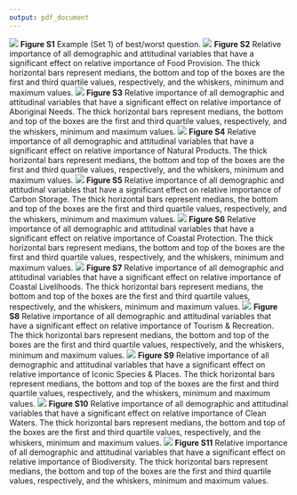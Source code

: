 ```yaml
---
output: pdf_document
---
```

![](figures/fS1.png)
**Figure S1**  Example (Set 1) of best/worst question.
\newpage
![](figures/fA1_FoodProvision.png)
**Figure S2**  Relative importance of all demographic and attitudinal variables that have a significant effect on relative importance of Food Provision.  The thick horizontal bars represent medians, the bottom and top of the boxes are the first and third quartile values, respectively, and the whiskers, minimum and maximum values.
\newpage
![](figures/fA2_AboriginalNeeds.png)
**Figure S3**  Relative importance  of all demographic and attitudinal variables that have a significant effect on relative importance of Aboriginal Needs.  The thick horizontal bars represent medians, the bottom and top of the boxes are the first and third quartile values, respectively, and the whiskers, minimum and maximum values.
\newpage
![](figures/fA3_NaturalProducts.png)
**Figure S4**  Relative importance of all demographic and attitudinal variables that have a significant effect on relative importance of Natural Products.  The thick horizontal bars represent medians, the bottom and top of the boxes are the first and third quartile values, respectively, and the whiskers, minimum and maximum values.
\newpage
![](figures/fA4_CarbonStorage.png)
**Figure S5** Relative importance of all demographic and attitudinal variables that have a significant effect on relative importance of Carbon Storage.  The thick horizontal bars represent medians, the bottom and top of the boxes are the first and third quartile values, respectively, and the whiskers, minimum and maximum values.
\newpage
![](figures/fA5_CoastalProtection.png)
**Figure S6** Relative importance of all demographic and attitudinal variables that have a significant effect on relative importance of Coastal Protection.  The thick horizontal bars represent medians, the bottom and top of the boxes are the first and third quartile values, respectively, and the whiskers, minimum and maximum values.
\newpage
![](figures/fA6_CoastalLivelihoods.png)
**Figure S7** Relative importance of all demographic and attitudinal variables that have a significant effect on relative importance of Coastal Livelihoods.  The thick horizontal bars represent medians, the bottom and top of the boxes are the first and third quartile values, respectively, and the whiskers, minimum and maximum values.
\newpage
![](figures/fA7_TourismRecreation.png)
**Figure S8** Relative importance of all demographic and attitudinal variables that have a significant effect on relative importance of Tourism & Recreation.  The thick horizontal bars represent medians, the bottom and top of the boxes are the first and third quartile values, respectively, and the whiskers, minimum and maximum values.
\newpage
![](figures/fA8_IconicPlacesSPecies.png)
**Figure S9** Relative importance of all demographic and attitudinal variables that have a significant effect on relative importance of Iconic Species & Places.  The thick horizontal bars represent medians, the bottom and top of the boxes are the first and third quartile values, respectively, and the whiskers, minimum and maximum values.
\newpage
![](figures/fA9_CleanWaters.png)
**Figure S10** Relative importance of all demographic and attitudinal variables that have a significant effect on relative importance of Clean Waters.  The thick horizontal bars represent medians, the bottom and top of the boxes are the first and third quartile values, respectively, and the whiskers, minimum and maximum values.
\newpage
![](figures/fA10_Biodiversity.png)
**Figure S11** Relative importance of all demographic and attitudinal variables that have a significant effect on relative importance of Biodiversity.  The thick horizontal bars represent medians, the bottom and top of the boxes are the first and third quartile values, respectively, and the whiskers, minimum and maximum values.

